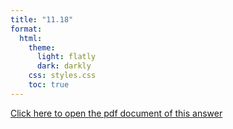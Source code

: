 ```yaml
---
title: "11.18"
format:
  html:
    theme:
      light: flatly
      dark: darkly
    css: styles.css
    toc: true
---
```


<a href="https://github.com/AgungSudanta/Daily-Mabar/blob/main/topik/todaysklugman/chapter/chapter11/klugmanpdf11/Todays_Klugman_11_2.pdf">Click here to open the pdf document of this answer</a>